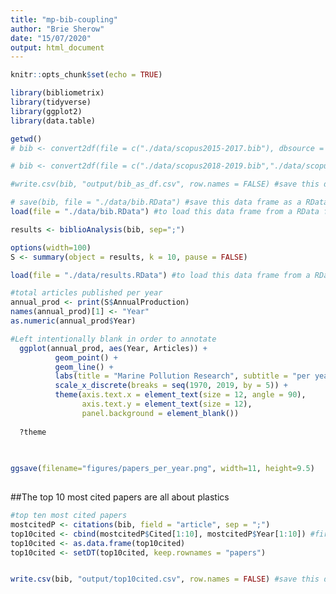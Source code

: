 ```yaml
---
title: "mp-bib-coupling"
author: "Brie Sherow"
date: "15/07/2020"
output: html_document
---
```


```r
knitr::opts_chunk$set(echo = TRUE)
```

```r
library(bibliometrix)
library(tidyverse)
library(ggplot2)
library(data.table)
```


```r
getwd()
# bib <- convert2df(file = c("./data/scopus2015-2017.bib"), dbsource = "scopus", format = "bibtex") # Convert to a bibliometric data frame

# bib <- convert2df(file = c("./data/scopus2018-2019.bib","./data/scopus2015-2017.bib", "./data/scopus2011-2014.bib","./data/scopus2006-2010.bib", "./data/scopus1999-2005.bib","./data/scopus1970-1998.bib"), dbsource = "scopus", format = "bibtex") # Convert to a bibliometric data frame

#write.csv(bib, "output/bib_as_df.csv", row.names = FALSE) #save this data frame as a csv file

# save(bib, file = "./data/bib.RData") #save this data frame as a RData file (object)
load(file = "./data/bib.RData") #to load this data frame from a RData file (returns an object named "bib")
```
```r
results <- biblioAnalysis(bib, sep=";")

options(width=100)
S <- summary(object = results, k = 10, pause = FALSE)

load(file = "./data/results.RData") #to load this data frame from a RData file (returns both results and summary)
```


```r
#total articles published per year
annual_prod <- print(S$AnnualProduction)
names(annual_prod)[1] <- "Year"
as.numeric(annual_prod$Year)

#Left intentionally blank in order to annotate
  ggplot(annual_prod, aes(Year, Articles)) +
          geom_point() +
          geom_line() +
          labs(title = "Marine Pollution Research", subtitle = "per year", x="Year", y="Total Articles Published") +
          scale_x_discrete(breaks = seq(1970, 2019, by = 5)) +
          theme(axis.text.x = element_text(size = 12, angle = 90),
                axis.text.y = element_text(size = 12),
                panel.background = element_blank())
  
  ?theme
  

  
ggsave(filename="figures/papers_per_year.png", width=11, height=9.5)
  
```


##The top 10 most cited papers are all about plastics
```r
#top ten most cited papers
mostcitedP <- citations(bib, field = "article", sep = ";")
top10cited <- cbind(mostcitedP$Cited[1:10], mostcitedP$Year[1:10]) #first 10
top10cited <- as.data.frame(top10cited)
top10cited <- setDT(top10cited, keep.rownames = "papers")


write.csv(bib, "output/top10cited.csv", row.names = FALSE) #save this data frame as a csv file

```
